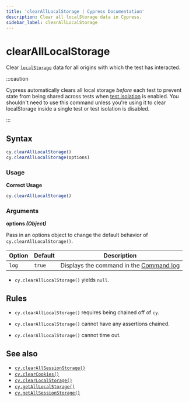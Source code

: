 ```yaml
---
title: 'clearAllLocalStorage | Cypress Documentation'
description: Clear all localStorage data in Cypress.
sidebar_label: clearAllLocalStorage
---
```


<ProductHeading product="app" />

# clearAllLocalStorage

Clear
[`localStorage`](https://developer.mozilla.org/en-US/docs/Web/API/Window/localStorage)
data for all origins with which the test has interacted.

:::caution

Cypress automatically clears all local storage _before_ each test to prevent
state from being shared across tests when
[test isolation](/app/core-concepts/writing-and-organizing-tests#Test-Isolation)
is enabled. You shouldn't need to use this command unless you're using it to
clear localStorage inside a single test or test isolation is disabled.

:::

## Syntax

```javascript
cy.clearAllLocalStorage()
cy.clearAllLocalStorage(options)
```

### Usage

<Icon name="check-circle" color="green" /> **Correct Usage**

```javascript
cy.clearAllLocalStorage()
```

### Arguments

<Icon name="angle-right" /> **options _(Object)_**

Pass in an options object to change the default behavior of
`cy.clearAllLocalStorage()`.

| Option | Default | Description                                                                         |
| ------ | ------- | ----------------------------------------------------------------------------------- |
| `log`  | `true`  | Displays the command in the [Command log](/app/core-concepts/open-mode#Command-Log) |

<HeaderYields />

- `cy.clearAllLocalStorage()` yields `null`.

## Rules

<HeaderRequirements />

- `cy.clearAllLocalStorage()` requires being chained off of `cy`.

<HeaderAssertions />

- `cy.clearAllLocalStorage()` cannot have any assertions chained.

<HeaderTimeouts />

- `cy.clearAllLocalStorage()` cannot time out.

## See also

- [`cy.clearAllSessionStorage()`](/api/commands/clearallsessionstorage)
- [`cy.clearCookies()`](/api/commands/clearcookies)
- [`cy.clearLocalStorage()`](/api/commands/clearlocalstorage)
- [`cy.getAllLocalStorage()`](/api/commands/getalllocalstorage)
- [`cy.getAllSessionStorage()`](/api/commands/getallsessionstorage)
